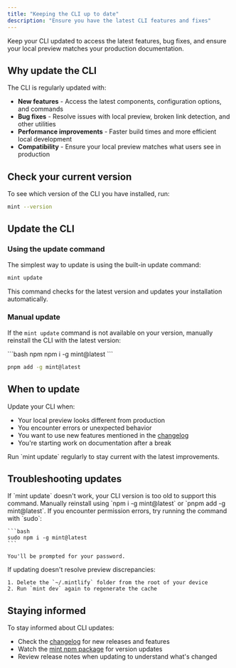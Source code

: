 ```yaml
---
title: "Keeping the CLI up to date"
description: "Ensure you have the latest CLI features and fixes"
---
```


Keep your CLI updated to access the latest features, bug fixes, and ensure your local preview matches your production documentation.

## Why update the CLI

The CLI is regularly updated with:

- **New features** - Access the latest components, configuration options, and commands
- **Bug fixes** - Resolve issues with local preview, broken link detection, and other utilities
- **Performance improvements** - Faster build times and more efficient local development
- **Compatibility** - Ensure your local preview matches what users see in production

## Check your current version

To see which version of the CLI you have installed, run:

```bash
mint --version
```

## Update the CLI

### Using the update command

The simplest way to update is using the built-in update command:

```bash
mint update
```

This command checks for the latest version and updates your installation automatically.

### Manual update

If the `mint update` command is not available on your version, manually reinstall the CLI with the latest version:

<CodeGroup>
```bash npm
npm i -g mint@latest
```

```bash pnpm
pnpm add -g mint@latest
```
</CodeGroup>

## When to update

Update your CLI when:

- Your local preview looks different from production
- You encounter errors or unexpected behavior
- You want to use new features mentioned in the [changelog](/changelog)
- You're starting work on documentation after a break

<Tip>
  Run `mint update` regularly to stay current with the latest improvements.
</Tip>

## Troubleshooting updates

<AccordionGroup>
  <Accordion title="Update command not found">
    If `mint update` doesn't work, your CLI version is too old to support this command. Manually reinstall using `npm i -g mint@latest` or `pnpm add -g mint@latest`.
  </Accordion>
  <Accordion title="Permission denied during update">
    If you encounter permission errors, try running the command with `sudo`:
    
    ```bash
    sudo npm i -g mint@latest
    ```
    
    You'll be prompted for your password.
  </Accordion>
  <Accordion title="Update doesn't fix preview issues">
    If updating doesn't resolve preview discrepancies:
    
    1. Delete the `~/.mintlify` folder from the root of your device
    2. Run `mint dev` again to regenerate the cache
  </Accordion>
</AccordionGroup>

## Staying informed

To stay informed about CLI updates:

- Check the [changelog](/changelog) for new releases and features
- Watch the [mint npm package](https://www.npmjs.com/package/mint) for version updates
- Review release notes when updating to understand what's changed

